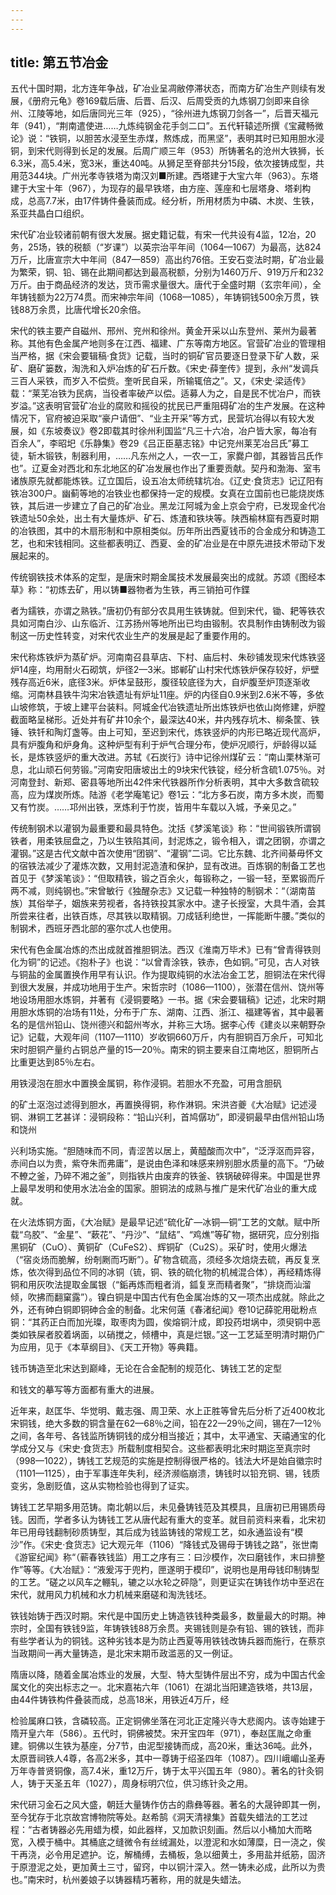 ```yaml
---
---
---
```

title: 第五节冶金
---



五代十国时期，北方连年争战，矿冶业呈凋敝停滞状态，而南方矿冶生产则续有发展，《册府元龟》卷169载后唐、后晋、后汉、后周受贡的九炼钢刀剑即来自徐州、江陵等地，如后唐同光三年（925），“徐州进九炼钢刀剑各一”，后晋天福元年（941），“荆南遣使进……九炼纯钢金花手剑二口”。五代轩辕述所撰《宝藏畅微论》说：“铁铜，以胆苦水浸至生赤煤，熬炼成，而黑坚”，表明其时已知用胆水浸铜，到宋代则得到长足的发展。后周广顺三年（953）所铸著名的沧州大铁狮，长6.3米，高5.4米，宽3米，重达40吨。从狮足至脊部共分15段，依次接铸成型，共用范344块。广州光孝寺铁塔为南汉刘■所建。西塔建于大宝六年（963）。东塔建于大宝十年（967），为现存的最早铁塔，由方座、莲座和七层塔身、塔刹构成，总高7.7米，由17件铸件叠装而成。经分析，所用材质为中磷、木炭、生铁，系亚共晶白口组织。

宋代矿冶业较诸前朝有很大发展。据史籍记载，有宋一代共设有4监，12冶，20务，25场，铁的税额（“岁课”）以英宗治平年间（1064—1067）为最高，达824万斤，比唐宣宗大中年间（847—859）高出约76倍。王安石变法时期，矿冶业最为繁荣，铜、铅、锡在此期间都达到最高税额，分别为1460万斤、919万斤和232万斤。由于商品经济的发达，货币需求量很大。唐代于全盛时期（玄宗年间），全年铸钱额为22万74贯。而宋神宗年间（1068—1085），年铸铜钱500余万贯，铁钱88万余贯，比唐代增长20余倍。

宋代的铁主要产自磁州、邢州、兖州和徐州。黄金开采以山东登州、莱州为最著称。其他有色金属产地则多在江西、福建、广东等南方地区。官营矿冶业的管理相当严格，据《宋会要辑稿·食货》记载，当时的铜矿官员要逐日登录下矿人数，采矿、磨矿篓数，淘洗和入炉冶炼的矿石斤数。《宋史·薛奎传》提到，永州“发调兵三百人采铁，而岁入不偿赀。奎听民自采，所输辄倍之”。又，《宋史·梁适传》载：“莱芜冶铁为民病，当役者率破产以偿。适募人为之，自是民不忧冶户，而铁岁溢。”这表明官营矿冶业的腐败和摇役的扰民已严重阻碍矿冶的生产发展。在这种情况下，官府被迫采取“豪户请佃”、“业主开采”等方式，民营坑冶得以有较大发展，如《东坡奏议》卷2即载其时徐州利国监“凡三十六冶，冶户皆大家，每冶有百余人”，李昭圯《乐静集》卷29《吕正臣墓志铭》中记兖州莱芜冶吕氏”募工徒，斩木锻铁，制器利用，……凡东州之人，一农一工，家爨户御，其器皆吕氏作也”。辽夏金对西北和东北地区的矿冶发展也作出了重要贡献。契丹和渤海、室韦诸族原先就都能炼铁。辽立国后，设五冶太师统辖坑冶。《辽史·食货志》记辽阳有铁冶300户。幽蓟等地的冶铁业也都保持一定的规模。女真在立国前也已能烧炭炼铁，其后进一步建立了自己的矿冶业。黑龙江阿城为金上京会宁府，已发现金代冶铁遗址50余处，出土有大量炼炉、矿石、炼渣和铁块等。陕西榆林窟有西夏时期的冶铁图，其中的木扇形制和中原相类似。历年所出西夏钱币的合金成分和铸造工艺，也和宋钱相同。这些都表明辽、西夏、金的矿冶业是在中原先进技术带动下发展起来的。

传统钢铁技术体系的定型，是唐宋时期金属技术发展最突出的成就。苏颂《图经本草》称：“初炼去矿，用以铸■器物者为生铁，再三销拍可作鍱

者为鑐铁，亦谓之熟铁。”唐初仍有部分农具用生铁铸就。但到宋代，锄、耙等铁农具如河南白沙、山东临沂、江苏扬州等地所出已均由锻制。农具制作由铸制改为锻制这一历史性转变，对宋代农业生产的发展是起了重要作用的。

宋代称炼铁炉为蒸矿炉。河南南召县草店、下村、庙后村、朱砂铺发现宋代炼铁竖炉14座，均用耐火石砌筑，炉径2—3米。邯郸矿山村宋代炼铁炉保存较好，炉壁残存高近6米，底径3米。炉体呈鼓形，腹径较底径为大，自炉腹至炉顶逐渐收缩。河南林县铁牛沟宋冶铁遗址有炉址11座。炉的内径自0.9米到2.6米不等，多依山坡修筑，于坡上建平台装料。阿城金代冶铁遗址所出炼铁炉也依山岗修建，炉膛截面略呈梯形。近处并有矿井10余个，最深达40米，井内残存坑木、柳条筐、铁锤、铁钎和陶灯盏等。由上可知，至迟到宋代，炼铁竖炉的内形已略近现代高炉，具有炉腹角和炉身角。这种炉型有利于炉气合理分布，使炉况顺行，炉龄得以延长，是炼铁竖炉的重大改进。苏轼《石炭行》诗中记徐州煤矿云：“南山栗林渐可息，北山顽石何劳锻。”河南安阳唐坡出土的9块宋代铁锭，经分析含硫1.075％。对河南登封、新郑、密县等地所出42件宋代铁器所作分析表明，其中大多数含硫较高，应为煤炭所炼。陆游《老学庵笔记》卷1云：“北方多石炭，南方多木炭，而蜀又有竹炭。……邛州出铁，烹炼利于竹炭，皆用牛车载以入城，予亲见之。”

传统制钢术以灌钢为最重要和最具特色。沈括《梦溪笔谈》称：“世间锻铁所谓钢铁者，用柔铁屈盘之，乃以生铁陷其间，封泥炼之，锻令相入，谓之团钢，亦谓之灌钢。”这是古代文献中首次使用“团钢”、“灌钢”二词。它比东魏、北齐间綦毋怀文的宿铁法减少了灌炼次数，又用封泥造渣和保护，显有改进。百炼钢的制备工艺也首见于《梦溪笔谈》：“但取精铁，锻之百余火，每锻称之，一锻一轻，至累锻而斤两不减，则纯钢也。”宋曾敏行《独醒杂志》又记载一种独特的制钢术：“（湖南苗族）其俗举子，姻族来劳视者，各持铁投其家水中。逮子长授室，大具牛酒，会其所尝来往者，出铁百炼，尽其铁以取精钢。刀成铦利绝世，一挥能断牛腰。”类似的制钢术，西班牙西北部的塞尔忒人也使用。

宋代有色金属冶炼的杰出成就首推胆铜法。西汉《淮南万毕术》已有“曾青得铁则化为铜”的记述。《抱朴子》也说：“以曾青涂铁，铁赤，色如铜。”可见，古人对铁与铜盐的金属置换作用早有认识。作为提取纯铜的水法冶金工艺，胆铜法在宋代得到很大发展，并成功地用于生产。宋哲宗时（1086—1100），张潜在信州、饶州等地设场用胆水炼铜，并著有《浸铜要略》一书。据《宋会要辑稿》记述，北宋时期用胆水炼铜的冶场有11处，分布于广东、湖南、江西、浙江、福建等省，其中最著名的是信州铅山、饶州德兴和韶州岑水，并称三大场。据李心传《建炎以来朝野杂记》记载，大观年间（1107—1110）岁收铜660万斤，内有胆铜百万余斤，可知北宋时胆铜产量约占铜总产量的15—20％。南宋的铜主要来自江南地区，胆铜所占比重更达到85％左右。

用铁浸泡在胆水中置换金属铜，称作浸铜。若胆水不充盈，可用含胆矾

的矿土沤泡过滤得到胆水，再置换得铜，称作淋铜。宋洪咨夔《大冶赋》记述浸铜、淋铜工艺甚详：浸铜段称：“铅山兴利，首鸠僝功”，即浸铜最早由信州铅山场和饶州

兴利场实施。“胆随味而不同，青涩苦以居上，黄醯酸而次中”，“泛浮沤而异容，赤间白以为贵，紫夺朱而弗庸”，是说由色泽和味感来辨别胆水质量的高下。“乃破不轑之釜，乃碎不湘之釜”，则指铁片由废弃的铁釜、铁锅破碎得来。中国是世界上最早发明和使用水法冶金的国家。胆铜法的成熟与推广是宋代矿冶业的重大成就。

在火法炼铜方面，《大冶赋》是最早记述“硫化矿—冰铜—铜”工艺的文献。赋中所载“乌胶”、“金星”、“蔌花”、“丹沙”、“鼠结”、“鸡燋”等矿物，据研究，应分别指黑铜矿（CuO）、黄铜矿（CuFeS2）、辉铜矿（Cu2S）。采矿时，使用火爆法（“宿炎炀而脆解，纷剞劂而巧断”）。矿物含硫高，须经多次焙烧去硫，再反复烹炼，依次得到品位不同的冰铜（锍，铜、铁的硫化物的机械混合体），再经精炼得铜和用灰吹法提取金属银（“銗再炼而粗者消，鈲复烹而精者聚”，“排烧而汕溜倾，吹拂而翻窠露”）。镍白铜是中国古代有色金属冶炼的又一项杰出成就。除此之外，还有砷白铜即铜砷合金的制备。北宋何薳《春渚纪闻》卷10记薛驼用砒粉点铜：“其药正白而加光璨，取枣肉为圆，俟熔铜汁成，即投药坩埚中，须臾铜中恶类如铁屎者胶着埚面，以硝搅之，倾槽中，真是烂银。”这一工艺延至明清时期仍广为应用，见于《本草纲目》、《天工开物》等典籍。

钱币铸造至北宋达到巅峰，无论在合金配制的规范化、铸钱工艺的定型

和钱文的摹写等方面都有重大的进展。

近年来，赵匡华、华觉明、戴志强、周卫荣、水上正胜等曾先后分析了近400枚北宋铜钱，绝大多数的铜含量在62—68％之间，铅在22—29％之间，锡在7—12％之间，各年号、各钱监所铸铜钱的成分相当接近；其中，太平通宝、天禧通宝的化学成分又与《宋史·食货志》所载制度相契合。这些都表明北宋时期迄至真宗时（998—1022），铸钱工艺规范的实施是控制得很严格的。钱法大坏是始自徽宗时（1101—1125），由于军事连年失利，经济濒临崩溃，铸钱时以铅充铜、锡，钱质变劣，急剧贬值，这从实物检验也得到了证实。

铸钱工艺早期多用范铸。南北朝以后，未见叠铸钱范及其模具，且唐初已用锡质母钱。因而，学者多认为铸钱工艺从唐代起有重大的变革。就目前资料来看，北宋初年已用母钱翻制砂质铸型，其后成为钱监铸钱的常规工艺，如永通监设有“模沙”作。《宋史·食货志》记大观元年（1106）“降钱式及锡母于铸钱之路”，张世南《游宦纪闻》称“（蕲春铁钱监）用工之序有三：曰沙模作，次曰磨钱作，末曰排整作”等等。《大冶赋》：“液爰泻于兜杓，匣遂明于模印”，说明也是用母钱印制铸型的工艺。“磋之以风车之輣轧，辘之以水轮之砰隐”，则更证实在铸钱作坊中至迟在宋代，就用风力机械和水力机械来磨磋和淘洗钱坯。

铁钱始铸于西汉时期。宋代是中国历史上铸造铁钱种类最多，数量最大的时期。神宗时，全国有铁钱9监，年铸铁钱88万余贯。夹锡钱则是杂有铅、锡的铁钱，而非有些学者认为的铜钱。这种劣钱本是为防止西夏等用铁钱改铸兵器而施行，在蔡京当政期间一再大量铸造，是北宋末期币政滥恶的又一例证。

隋唐以降，随着金属冶炼业的发展，大型、特大型铸件层出不穷，成为中国古代金属文化的突出标志之一。北宋嘉祐六年（1061）在湖北当阳建造铁塔，共13层，由44件铸铁构件叠装而成，总高18米，用铁近4万斤，经

检验属麻口铁，含磷较高。正定铜佛坐落在河北正定隆兴寺大悲阁内。该寺始建于隋开皇六年（586）。五代时，铜佛被焚。宋开宝四年（971），奉赵匡胤之命重建。铜佛以生铁为基座，分7节，由泥型接铸而成，高20米，重达36吨。此外，太原晋祠铁人4尊，各高2米多，其中一尊铸于绍圣四年（1087）。四川峨嵋山圣寿万年寺普贤铜像，高7.4米，重12万斤，铸于太平兴国五年（980）。著名的针灸铜人，铸于天圣五年（1027），周身标明穴位，供习练针灸之用。

宋代研习金石之风大盛，朝廷大量铸作仿古的鼎彝等器。著名的大晟钟即其一例，至今犹存于北京故宫博物院等处。赵希鹄《洞天清禄集》首载失蜡法的工艺过程：“古者铸器必先用蜡为模，如此器样，又加款识刻画。然后以小桶加大而略宽，入模于桶中。其桶底之缝微令有丝绒漏处，以澄泥和水如薄糜，日一浇之，俟干再浇，必令用足遮护。讫，解桶缚，去桶板，急以细黄土，多用盐并纸筋，固济于原澄泥之处，更加黄土三寸，留窍，中以铜汁深入。然一铸未必成，此所以为贵也。”南宋时，杭州姜娘子以铸器精巧著称，用的就是失蜡法。